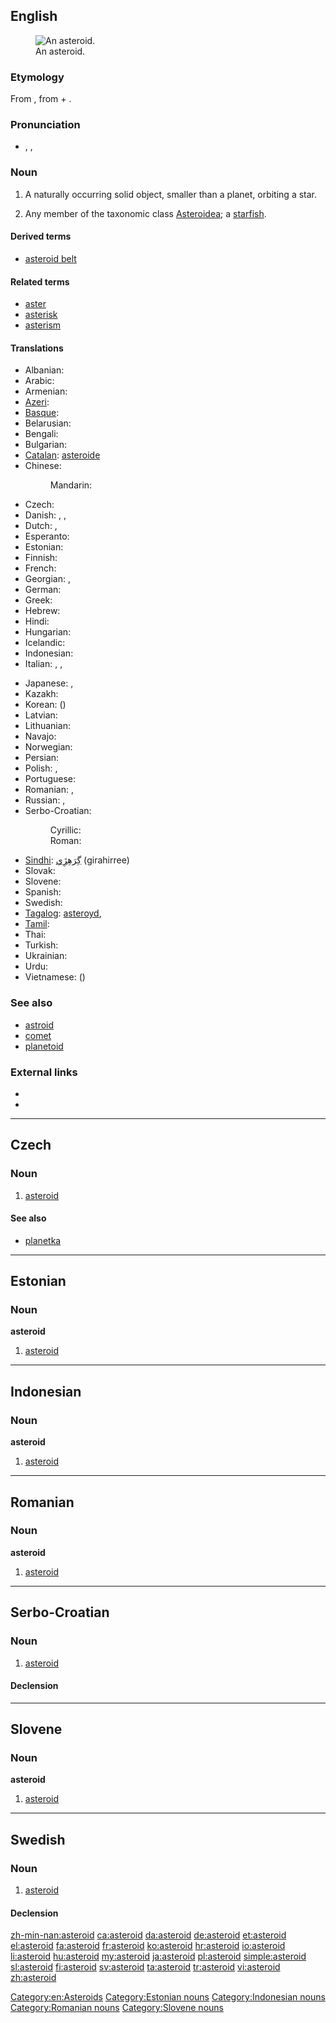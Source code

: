 {{also|Asteroid}}
==English==
{{wikipedia}}
[[File:243 ida.jpg|thumb|An asteroid.]]

===Etymology===
From {{etyl|grc}} {{term|ἀστεροειδής|lang=grc}}, from {{etyl|grc}} {{term|ἀστήρ|tr=astēr||star|lang=grc}} + {{term|εἶδος||tr=eidos|form|lang=grc}}.

===Pronunciation===
* {{enPR|ăs'tə-roid"}}, {{IPA|/ˈæstəroɪd/}}, {{SAMPA|/"{st@%roId/}}

===Noun===
{{en-noun}}

# {{astronomy}} A naturally occurring solid object, smaller than a planet, orbiting a star.
# {{zoology}} Any member of the taxonomic class [[Asteroidea]]; a [[starfish]].

====Derived terms====
{{der-top|}}
* [[asteroid belt]]
{{der-mid}}
{{der-bottom}}

====Related terms====
{{rel-top|}}
* [[aster]]
* [[asterisk]]
* [[asterism]]
{{rel-mid}}
{{rel-bottom}}

====Translations====
{{trans-top|astronomy}}
* Albanian: {{t-|sq|asteroid|xs=Albanian}}
* Arabic: {{t|ar|كويكب|m|tr=kuwaykib}}
* Armenian: {{t|hy|աստղանման|tr=astġanman|sc=Armn}}
* [[Azeri]]: {{t|az|asteroid}}
* [[Basque]]: {{t+|eu|asteroide|xs=Basque}}
* Belarusian: {{t|be|астэроід|m|tr=asteróid|sc=Cyrl}}
* Bengali: {{t|bn|গ্রহাণু|tr=grôhanu|sc=Beng}}
* Bulgarian: {{t-|bg|астероид|m|tr=asteróid}}
* [[Catalan]]: [[asteroide#Catalan|asteroide]]
* Chinese:
*: Mandarin: {{t|cmn|小行星|tr=xiǎoxíngxīng|sc=Hani}}
* Czech: {{t-|cs|asteroid|m}}
* Danish: {{t-|da|småplanet}}, {{t-|da|asteroide}}, {{t-|da|planetoide}}
* Dutch: {{t+|nl|planetoïde}}, {{t+|nl|asteroïde}}
* Esperanto: {{t-|eo|asteroido|xs=Esperanto}}
* Estonian: {{t|et|asteroid}}
* Finnish: {{t-|fi|asteroidi}}
* French: {{t+|fr|astéroïde|m}}
* Georgian: {{t|ka|ასტეროიდი|tr=asteroidi|sc=Geor}}, {{t|ka|მცირე ცთომილები|tr=mc'ire c't'omilebi|sc=Geor}}
* German: {{t+|de|Asteroid|m}}
* Greek: {{t|el|αστεροειδής|m|tr=asteroeidís|sc=Grek}}
* Hebrew: {{t|he|אסטרואיד|sc=Hebr}}
* Hindi: {{t|hi|क्षुद्रग्रह|m|tr=kṣudragrah|sc=Deva}}
* Hungarian: {{t|hu|kisbolygó}}
* Icelandic: {{t|is|smástirni}}
* Indonesian: {{t-|id|asteroid|xs=Indonesian}}
* Italian: {{t+|it|asteroide|m}}, {{t+|it|pianetino|m}}, {{t-|it|planetoide}}
{{trans-mid}}
* Japanese: {{t+|ja|小惑星|tr=しょうわくせい, shōwakusei}},  {{t|ja|星状体|tr=せいじょうたい, seijōtai}}
* Kazakh: {{t|kk|астероид|tr=asteroid|sc=Cyrl}}
* Korean: {{t|ko|소행성|tr=sohaengseong|sc=Kore}} ({{t|ko|小行星|sc=Kore}})
* Latvian: {{t|lv|asteroīds|m}}
* Lithuanian: {{t|lt|asteroidas|m}}
* Navajo: {{tø|nv|tsé naatʼaʼí}}
* Norwegian: {{t-|no|asteroide}}
* Persian: {{t|fa|ستارک|tr=sayârak|sc=fa-Arab}}
* Polish: {{t|pl|asteroida|f}}, {{t|pl|planetoida|f}}
* Portuguese: {{t-|pt|asteroide|m}}
* Romanian: {{t-|ro|asteroid|m}}, {{t|ro|asteroizi|p}}
* Russian: {{t+|ru|астероид|m|tr=asteróid}}, {{t|ru|малая планета|f|tr=málaja planéta|sc=Cyrl}}
* Serbo-Croatian:
*: Cyrillic: {{t|sh|астероид|m}}
*: Roman: {{t|sh|asteroid|m}}
* [[Sindhi]]: [[گِرَھِڙِي]] (girahirree) {{f}}
* Slovak: {{t|sk|asteroid|m}}
* Slovene: {{t+|sl|asteroid|m}}
* Spanish: {{t+|es|asteroide|m}}
* Swedish: {{t|sv|asteroid|c}}
* [[Tagalog]]: [[asteroyd]],  {{t-|tl|bulalakaw|xs=Tagalog}}
* [[Tamil]]: {{t|ta|நுண்கோள்|tr=nuṇkōḷ|sc=Taml}}
* Thai: {{t|th|ดาวเคราะห์น้อย|tr=daao krór nói|sc=Thai}}
* Turkish: {{t|tr|asteroit}}
* Ukrainian: {{t|uk|астероїд|m|tr=asterójid|sc=Cyrl}}
* Urdu: {{t|ur|کشودرگرہ|m|tr=kṣudragrah|sc=ur-Arab}}
* Vietnamese: {{t|vi|tiểu hành tinh}} ({{t|vi|小行星}})
{{trans-bottom}}

===See also===
* [[astroid]]
* [[comet]]
* [[planetoid]]

===External links===
* {{R:Webster 1913}}
* {{R:Century 1911}}

[[Category:en:Asteroids]]

----

==Czech==

===Noun===
{{cs-noun|g=m}}

# [[#English|asteroid]]

====See also====
* [[planetka]] {{f}}

----

==Estonian==

===Noun===
'''asteroid'''

# [[#English|asteroid]]

[[Category:Estonian nouns]]

----

==Indonesian==

===Noun===
'''asteroid'''

# [[#English|asteroid]]

[[Category:Indonesian nouns]]

----

==Romanian==

===Noun===
'''asteroid'''

# [[#English|asteroid]]

[[Category:Romanian nouns]]

----

==Serbo-Croatian==

===Noun===
{{sh-noun|g=m|head=asteròīd|r|астероид|астеро̀ӣд}}

# [[#English|asteroid]]

====Declension====
{{sh-decl-noun
|asteròīd|asteroidi
|asteroída|asteroida
|asteroidu|asteroidima
|asteroid|asteroide
|asteroide|asteroidi
|asteroidu|asteroidima
|asteroidom|asteroidima
}}

----

==Slovene==

===Noun===
'''asteroid'''

# [[#English|asteroid]]

[[Category:Slovene nouns]]

----

==Swedish==

===Noun===
{{sv-noun|g=c}}

# [[#English|asteroid]]

====Declension====
{{sv-noun-reg-er}}

[[zh-min-nan:asteroid]]
[[ca:asteroid]]
[[da:asteroid]]
[[de:asteroid]]
[[et:asteroid]]
[[el:asteroid]]
[[fa:asteroid]]
[[fr:asteroid]]
[[ko:asteroid]]
[[hr:asteroid]]
[[io:asteroid]]
[[li:asteroid]]
[[hu:asteroid]]
[[my:asteroid]]
[[ja:asteroid]]
[[pl:asteroid]]
[[simple:asteroid]]
[[sl:asteroid]]
[[fi:asteroid]]
[[sv:asteroid]]
[[ta:asteroid]]
[[tr:asteroid]]
[[vi:asteroid]]
[[zh:asteroid]]